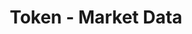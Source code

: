 ---
title: 'Token - Market Data'
openapi: '/en/api-reference/openapi-en.json GET /token/{chain}/{tokenAddress}/marketData'
---